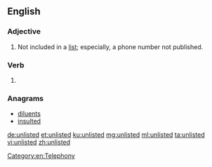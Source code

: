 ==English==

===Adjective===
{{en-adj|-}}

# Not included in a [[list]]; especially, a phone number not published.

===Verb===
{{head|en|verb form}}

# {{en-past of|unlist}}

===Anagrams===
* [[diluents#English|diluents]]
* [[insulted#English|insulted]]

[[Category:en:Telephony]]

[[de:unlisted]]
[[et:unlisted]]
[[ku:unlisted]]
[[mg:unlisted]]
[[ml:unlisted]]
[[ta:unlisted]]
[[vi:unlisted]]
[[zh:unlisted]]